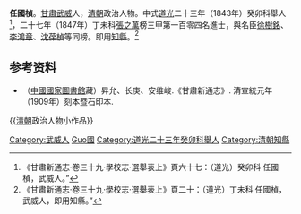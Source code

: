 '''任國楨'''。[[甘肅|甘肅]][[武威|武威]]人，[[清朝|清朝]]政治人物。中式[[道光|道光]]二十三年（1843年）癸卯科舉人<ref>《甘肅新通志·卷三十九·學校志·選舉表上》頁六十七：（道光）癸卯科 任國楨，武威人。”</ref>，二十七年（1847年）丁未科[[張之萬|張之萬]]榜三甲第一百零四名進士，與名臣[[徐樹銘|徐樹銘]]、[[李鴻章|李鴻章]]、[[沈葆楨|沈葆楨]]等同榜。即用[[知縣|知縣]]。<ref>《甘肅新通志·卷三十九·學校志·選舉表上》頁二十：（道光）丁未科 任國楨，武威人，即用知縣。”</ref>

== 参考资料 ==
{{reflist}}

*（[[中國國家圖書館|中國國家圖書館]]藏）昇允、长庚、安维峻.《甘肅新通志》. 清宣統元年（1909年）刻本暨石印本.

{{道光二十七年丁未科殿試金榜}}

{{Authority control}}

{{DEFAULTSORT:Ren任}}
[[Category:武威人|Category:武威人]]
[[Category:任姓|Guo國]]
[[Category:道光二十三年癸卯科舉人|Category:道光二十三年癸卯科舉人]]
[[Category:清朝知縣|Category:清朝知縣]]


{{[[清朝|清朝]]政治人物小作品}}